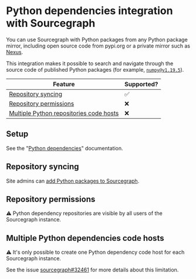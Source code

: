 # Python dependencies integration with Sourcegraph

You can use Sourcegraph with Python packages from any Python package mirror, including open source code from pypi.org or a private mirror such as [Nexus](https://www.sonatype.com/products/nexus-repository).

This integration makes it possible to search and navigate through the source code of published Python packages (for example, [`numpy@v1.19.5`](https://sourcegraph.com/python/numpy@v1.19.5)).

Feature | Supported?
------- | ----------
[Repository syncing](#repository-syncing) | ✅
[Repository permissions](#repository-permissions) | ❌
[Multiple Python repositories code hosts](#multiple-python-dependencies-code-hosts) | ❌

## Setup

See the "[Python dependencies](/admin/code_hosts/python)" documentation.

## Repository syncing

Site admins can [add Python packages to Sourcegraph](/admin/code_hosts/python#repository-syncing).

## Repository permissions

⚠️ Python dependency repositories are visible by all users of the Sourcegraph instance.

## Multiple Python dependencies code hosts

⚠️ It's only possible to create one Python dependency code host for each Sourcegraph instance.

See the issue [sourcegraph#32461](https://github.com/sourcegraph/sourcegraph/issues/32461) for more details about this limitation.
